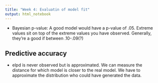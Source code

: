 ```yaml
---
title: "Week 4: Evaluatin of model fit"
output: html_notebook
---
```


- Bayesian p-value: A good model would have a p-value of .05. Extreme values sit on top of the extreme values you have observed. Generally, they're a good if between .10-.09(?)

## Predictive accuracy

- elpd is never observed but is approximated. We can measure the distance for which model is closer to the real model. We have to approximate the distribution who could have generated the data.



